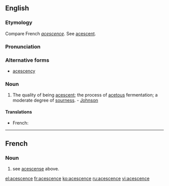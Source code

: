 ==English==

===Etymology===
Compare French ''[[acescence]]''. See [[acescent]].

===Pronunciation===
{{rfp|given: "ace*scense, ace*scens-y, EIS-ens, EIS-en-see" are all ad-hoc|lang=en}}

===Alternative forms===
* [[acescency]]

===Noun===
{{en-noun}} 
# The quality of being [[acescent]]; the process of [[acetous]] fermentation; a moderate degree of [[sourness]]. - [[Johnson]]

====Translations====
{{trans-top|the quality of being acescent; the process of acetous fermentation}}
* French: {{t+|fr|acescence}}
{{trans-mid}}
{{trans-bottom}}

----

==French==

===Noun===
{{head|fr|noun|plural|[[acescences]]}}  
# see [[acescense]] above.

[[el:acescence]]
[[fr:acescence]]
[[ko:acescence]]
[[ru:acescence]]
[[vi:acescence]]